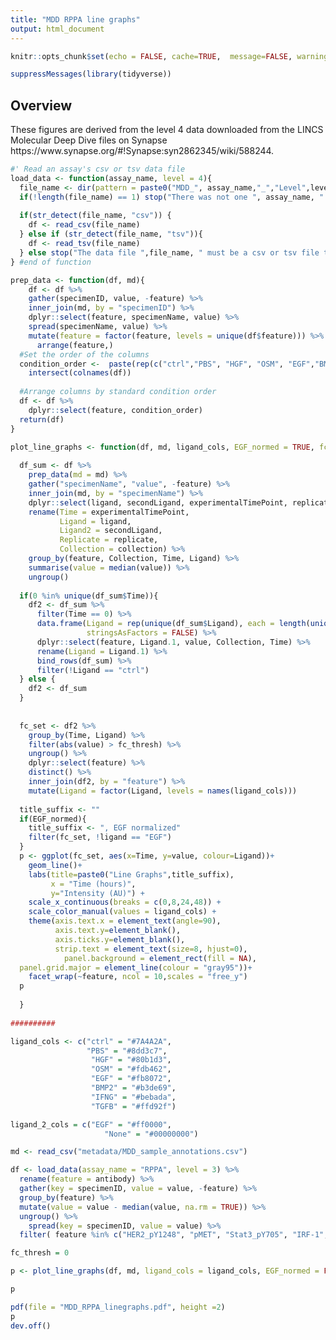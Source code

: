 ```yaml
---
title: "MDD RPPA line graphs"
output: html_document
---
```


```r
knitr::opts_chunk$set(echo = FALSE, cache=TRUE,  message=FALSE, warning = FALSE, fig.height=10, fig.width=10)

suppressMessages(library(tidyverse))


```


## Overview{.tabset .tabset-fade}
These figures are derived from the level 4 data downloaded from the LINCS Molecular Deep Dive files on Synapse https://www.synapse.org/#!Synapse:syn2862345/wiki/588244.  



```r

#' Read an assay's csv or tsv data file 
load_data <- function(assay_name, level = 4){
  file_name <- dir(pattern = paste0("MDD_", assay_name,"_","Level",level,".csv"),recursive = TRUE, full.names = TRUE)
  if(!length(file_name) == 1) stop("There was not one ", assay_name, " data file found")
    
  if(str_detect(file_name, "csv")) {
    df <- read_csv(file_name)
  } else if (str_detect(file_name, "tsv")){
    df <- read_tsv(file_name)
  } else stop("The data file ",file_name, " must be a csv or tsv file type")
} #end of function

prep_data <- function(df, md){
    df <- df %>%
    gather(specimenID, value, -feature) %>%
    inner_join(md, by = "specimenID") %>%
    dplyr::select(feature, specimenName, value) %>%
    spread(specimenName, value) %>%
    mutate(feature = factor(feature, levels = unique(df$feature))) %>%
      arrange(feature,)
  #Set the order of the columns
  condition_order <-  paste(rep(c("ctrl","PBS", "HGF", "OSM", "EGF","BMP2", "IFNG", "TGFB"), each = 30, times = 3), rep(c(0, 1, 4 ,8, 24, 48), each = 5, times = 3), rep(c("C1", "C2", "C3"), each = 240), rep(c("A", "B", "C", "D", "E"), times = 109),  sep = "_") %>%
    intersect(colnames(df))
  
  #Arrange columns by standard condition order
  df <- df %>%
    dplyr::select(feature, condition_order)
  return(df)
}

plot_line_graphs <- function(df, md, ligand_cols, EGF_normed = TRUE, fc_thresh = 1, assay_name){
  
  df_sum <- df %>%
    prep_data(md = md) %>%
    gather("specimenName", "value", -feature) %>%
    inner_join(md, by = "specimenName") %>%
    dplyr::select(ligand, secondLigand, experimentalTimePoint, replicate, collection, feature, value) %>%
    rename(Time = experimentalTimePoint,
           Ligand = ligand,
           Ligand2 = secondLigand,
           Replicate = replicate,
           Collection = collection) %>%
    group_by(feature, Collection, Time, Ligand) %>%
    summarise(value = median(value)) %>%
    ungroup() 
  
  if(0 %in% unique(df_sum$Time)){
    df2 <- df_sum %>%
      filter(Time == 0) %>%
      data.frame(Ligand = rep(unique(df_sum$Ligand), each = length(unique(df_sum$feature))),
                 stringsAsFactors = FALSE) %>%
      dplyr::select(feature, Ligand.1, value, Collection, Time) %>%
      rename(Ligand = Ligand.1) %>%
      bind_rows(df_sum) %>%
      filter(!Ligand == "ctrl") 
  } else {
    df2 <- df_sum
  }
  
  
  fc_set <- df2 %>%
    group_by(Time, Ligand) %>%
    filter(abs(value) > fc_thresh) %>%
    ungroup() %>%
    dplyr::select(feature) %>%
    distinct() %>%
    inner_join(df2, by = "feature") %>%
    mutate(Ligand = factor(Ligand, levels = names(ligand_cols)))
  
  title_suffix <- ""
  if(EGF_normed){
    title_suffix <- ", EGF normalized"
    filter(fc_set, !ligand == "EGF")
  }
  p <- ggplot(fc_set, aes(x=Time, y=value, colour=Ligand))+
    geom_line()+
    labs(title=paste0("Line Graphs",title_suffix),
         x = "Time (hours)",
         y="Intensity (AU)") +
    scale_x_continuous(breaks = c(0,8,24,48)) +
    scale_color_manual(values = ligand_cols) +
    theme(axis.text.x = element_text(angle=90),
          axis.text.y=element_blank(),
          axis.ticks.y=element_blank(),
          strip.text = element_text(size=8, hjust=0),
            panel.background = element_rect(fill = NA),
  panel.grid.major = element_line(colour = "gray95"))+
    facet_wrap(~feature, ncol = 10,scales = "free_y")
  p
  
  }
 
##########
```

```r
ligand_cols <- c("ctrl" = "#7A4A2A",
                 "PBS" = "#8dd3c7",
                  "HGF" = "#80b1d3",
                  "OSM" = "#fdb462",
                  "EGF" = "#fb8072",
                  "BMP2" = "#b3de69",
                  "IFNG" = "#bebada",
                  "TGFB" = "#ffd92f")

ligand_2_cols = c("EGF" = "#ff0000",
                     "None" = "#00000000")

md <- read_csv("metadata/MDD_sample_annotations.csv")
```


```r

df <- load_data(assay_name = "RPPA", level = 3) %>%
  rename(feature = antibody) %>%
  gather(key = specimenID, value = value, -feature) %>%
  group_by(feature) %>%
  mutate(value = value - median(value, na.rm = TRUE)) %>%
  ungroup() %>%
    spread(key = specimenID, value = value) %>%
  filter( feature %in% c("HER2_pY1248", "pMET", "Stat3_pY705", "IRF-1", "PAI-1", "S6_pS240_S244"))

fc_thresh = 0

p <- plot_line_graphs(df, md, ligand_cols = ligand_cols, EGF_normed = FALSE, fc_thresh = fc_thresh, assay_name = "RPPA")

p

pdf(file = "MDD_RPPA_linegraphs.pdf", height =2)
p
dev.off()

```

